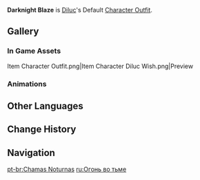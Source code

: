 {{Outfit Infobox
|id           = 201600
|image        = <gallery>
Character Diluc Full Wish.png|Wish
Character Diluc Game.png|In Game
</gallery>
|character    = Diluc
|type         = Default
|description  = [[Diluc]]'s outfit. A smart and tasteful suit fit for a nobleman.
|obtain       = Unlocked upon obtaining character
}}
'''Darknight Blaze''' is [[Diluc]]'s Default [[Character Outfit]].

==Gallery==
===In Game Assets===
<gallery hideaddbutton="true" captionalign="center">
Item Character Outfit.png|Item
Character Diluc Wish.png|Preview
</gallery>

===Animations===
{{Preview
|size=180px
|file1=Idle Diluc 1
|file2=Idle Diluc 2
|file3=Talent Menu Diluc
|file4=Weapon Menu Diluc
}}

==Other Languages==
{{Other Languages
|en      = Darknight Blaze
|zhs     = 夜行暗火
|zhs_rm  = Yèxíng ànhuǒ
|zht     = 夜行暗火
|zht_rm  = Yèxíng ànhuǒ
|zh_tl   = Nocturnal Smoldering Fire
|ja      = 闇夜の灯火
|ja_rm   = Yamiyo no Tomoshibi{{Assumed}}
|ja_tl   = Light of the Dark Night
|ko      = 어둠 속 불꽃
|ko_rm   = Eodum Sok Bulggot
|ko_tl   = Flame in Darkness
|es      = Fuego de la noche
|es_tl   = Fire of the Night
|fr      = Feu de la nuit
|fr_tl   = Fire of the Night
|ru      = Огонь во тьме
|ru_tl   = Flame in the Dark
|th      = เปลวไฟในราตรีกาล
|th_rm   = Pleo fai nai ratri kan
|th_tl   = Nocturnal Flame
|vi      = Dạ Hành Ám Hỏa
|vi_tl   = Nocturnal Smoldering Fire
|de      = Feuer der Nacht
|de_tl   = Fire of Night
|id      = Darknight Blaze
|pt      = Chamas Noturnas
|pt_tl   = Nocturnal Flames
}}

==Change History==
{{Change History|1.0}}

==Navigation==
{{Dressing Room Navbox|type=outfit}}

[[pt-br:Chamas Noturnas]]
[[ru:Огонь во тьме]]